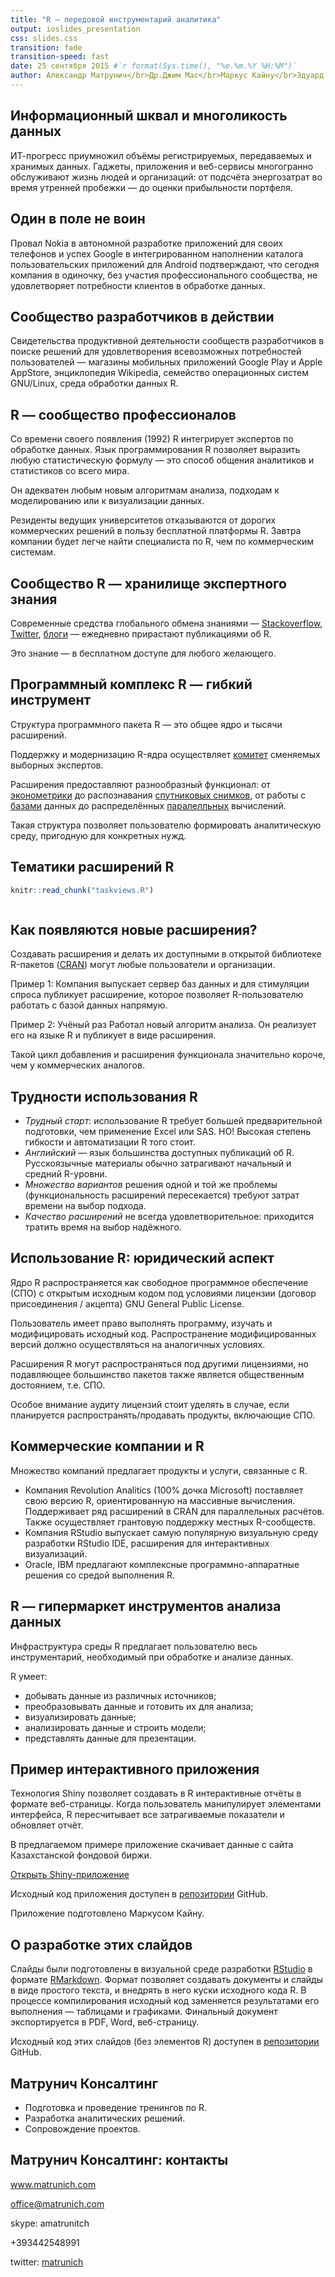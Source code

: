 ```yaml
---
title: "R — передовой инструментарий аналитика"
output: ioslides_presentation
css: slides.css
transition: fade
transition-speed: fast
date: 25 сентября 2015 #`r format(Sys.time(), "%e.%m.%Y %H:%M")`
author: Александр Матрунич</br>Др.Джим Мас</br>Маркус Кайну</br>Эдуард Моппель
---
```


<!--
Title: One should use R in 21st century
-->

## Информационный шквал и многоликость данных

ИТ-прогресс приумножил объёмы регистрируемых, передаваемых и хранимых данных. Гаджеты, приложения и веб-сервисы многогранно обслуживают жизнь людей и организаций: от подсчёта энергозатрат во время утренней пробежки --- до оценки прибыльности  портфеля. 


<!--
Storm of information volumes and diversity of data formats

Development of IT leads to explosive increase of registered, transmitted and stored data. Many aspects of people life and organizations' activities are supported now by gadgets, software and services.
-->


## Один в поле не воин

Провал Nokia в автономной разработке приложений для своих телефонов и успех Google в интегрированном наполнении каталога пользовательских приложений для Android подтверждают, что сегодня компания в одиночку, без участия профессионального сообщества, не удовлетворяет потребности клиентов в обработке данных.


<!-- 
One man no man

Today a company is not able to cover needs of all clients. Nokia, inventor of smartphones, decided to develop all applications itself. Such strategy failed. The department was sold.

Apple succeded in attracting of external developers for AppStore and created a community. Similar approach was chosen by Google. Both companies flourish.
-->


## Сообщество разработчиков в действии

Свидетельства продуктивной деятельности сообществ разработчиков в поиске решений для удовлетворения всевозможных потребностей пользователей --- магазины мобильных приложений Google Play и Apple AppStore, энциклопедия Wikipedia, семейство операционных систем GNU/Linux, среда обработки данных R.

<!--
Community in action

Google Play and Apply AppStore are bright examples of successful using of benifits of community of developers instead of a company, what tries to create solutions for all possible needs of clients.

Other variants of success of communities are Wikipedia, GNU/Linux, R
-->

## R --- сообщество профессионалов

Со времени своего появления (1992) R интегрирует экспертов по обработке данных. Язык программирования R позволяет выразить любую статистическую формулу --- это способ общения аналитиков и статистиков со всего мира.

Он адекватен любым новым алгоритмам анализа, подходам к моделированию или к визуализации данных.

Резиденты ведущих университетов отказываются от дорогих коммерческих решений в пользу бесплатной платформы R. Завтра компании будет легче найти специалиста по R, чем по коммерческим системам.

<!-- 
R is a community of professionals
-->



## Сообщество R — хранилище экспертного знания

Современные средства глобального обмена знаниями --- [Stackoverflow](http://stackoverflow.com/questions/tagged/r), [Twitter](https://twitter.com/hashtag/rstats), [блоги](http://www.r-bloggers.com/) --- ежедневно прирастают публикациями об R.

Это знание --- в бесплатном доступе для любого желающего.

<!--
R community is a storage of expert knowledge
-->

## Программный комплекс R — гибкий инструмент

Структура программного пакета R --- это общее ядро и тысячи расширений.

Поддержку и модернизацию R-ядра осуществляет [комитет](https://www.r-project.org/contributors.html) сменяемых выборных экспертов.

Расширения предоставляют разнообразный функционал: от [эконометрики](https://cran.r-project.org/web/views/Econometrics.html) до распознавания [спутниковых снимков](https://cran.r-project.org/web/packages/satellite/index.html), от работы с [базами](https://cran.r-project.org/web/packages/dplyr/vignettes/databases.html) данных до распределённых [паралелльных](https://cran.r-project.org/web/views/HighPerformanceComputing.html) вычислений.

Такая структура позволяет пользователю формировать аналитическую среду, пригодную для конкретных нужд.

## Тематики расширений R

<!-- ![Количество расширений по тематикам](slides0-figure/taskviews.png) -->
```r
knitr::read_chunk("taskviews.R")
```

```r
```


## Как появляются новые расширения?

Создавать расширения и делать их доступными в открытой библиотеке R-пакетов ([CRAN](https://cran.r-project.org/)) могут любые пользователи и организации.

Пример 1: Компания выпускает сервер баз данных и для стимуляции спроса публикует расширение, которое позволяет R-пользователю работать с базой данных напрямую.

Пример 2: Учёный раз Работал новый алгоритм анализа. Он реализует его на языке R и публикует в виде расширения.

Такой цикл добавления и расширения функционала значительно короче, чем у коммерческих аналогов.

## Трудности использования R

* _Трудный старт_: использование R требует большей предварительной подготовки, чем применение Excel или SAS. НО! Высокая степень гибкости и автоматизации R того стоит.
* _Английский_ --- язык большинства доступных публикаций об R. Русскоязычные материалы обычно затрагивают начальный и средний R-уровни.
* _Множество вариантов_ решения одной и той же проблемы (функциональность расширений пересекается) требуют затрат времени на выбор подхода.
* _Качество расширений_ не всегда удовлетворительное: приходится тратить время на выбор надёжного.



## Использование R: юридический аспект

Ядро R распространяется как свободное программное обеспечение (СПО) с открытым исходным кодом под условиями лицензии (договор присоединения / акцепта) GNU General Public License. 

Пользователь имеет право выполнять программу, изучать и модифицировать исходный код. Распространение модифицированных версий должно осуществляться на аналогичных условиях.

Расширения R могут распространяться под другими лицензиями, но подавляющее большинство пакетов также является общественным достоянием, т.е. СПО.

Особое внимание аудиту лицензий стоит уделять в случае, если планируется распространять/продавать продукты, включающие СПО.

## Коммерческие компании и R

Множество компаний предлагает продукты и услуги, связанные с R.

* Компания Revolution Analitics (100% дочка Microsoft) поставляет свою версию R, ориентированную на массивные вычисления. Поддерживаeт ряд расширений в CRAN для параллельных расчётов. Также осуществляет грантовую поддержку местных R-сообществ.
* Компания RStudio выпускает самую популярную визуальную среду разработки RStudio IDE, расширения для интерактивных визуализаций.
* Oracle, IBM предлагают комплексные программно-аппаратные решения со средой выполнения R.

## R — гипермаркет инструментов анализа данных

Инфраструктура среды R предлагает пользователю весь инструментарий, необходимый при обработке и анализе данных.

R умеет:

* добывать данные из различных источников;
* преобразовывать данные и готовить их для анализа;
* визуализировать данные;
* анализировать данные и строить модели;
* представлять данные для презентации.

## Пример интерактивного приложения

Технология Shiny позволяет создавать в R интерактивные отчёты в формате веб-страницы. Когда пользователь манипулирует элементами интерфейса, R пересчитывает все затрагиваемые показатели и обновляет отчёт.

В предлагаемом примере приложение скачивает данные с сайта Казахстанской фондовой биржи.

[Открыть Shiny-приложение](https://muuankarski.shinyapps.io/demoapp)

Исходный код приложения доступен в [репозитории](https://github.com/rstatcons/demoapp) GitHub.

Приложение подготовлено Маркусом Кайну.

## О разработке этих слайдов

Слайды были подготовлены в визуальной среде разработки [RStudio](https://www.rstudio.com/products/rstudio/) в формате [RMarkdown](http://rmarkdown.rstudio.com/). Формат позволяет создавать документы и слайды в виде простого текста, и внедрять в него куски исходного кода R. В процессе компилирования исходный код заменяется результатами его выполнения --- таблицами и графиками. Финальный документ экспортируется в PDF, Word, веб-страницу.

Исходный код этих слайдов (без элементов R) доступен в [репозитории](https://github.com/rstatcons/slides0/blob/master/slides0.Rpres) GitHub.

## Матрунич Консалтинг

* Подготовка и проведение тренингов по R.
* Разработка аналитических решений.
* Сопровождение проектов.


## Матрунич Консалтинг: контакты

[www.matrunich.com](http://www.matrunich.com)

[office@matrunich.com](mailto:office@matrunich.com)

skype: amatrunitch

+393442548991

twitter: [matrunich](http://twitter.com/matrunich)